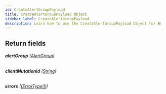 ```yaml
---
id: CreateAlertGroupPayload
title: CreateAlertGroupPayload Object
sidebar_label: CreateAlertGroupPayload
description: Learn how to use the CreateAlertGroupPayload Object for Builder's API.
---
```


## Return fields

###### <b>alertGroup</b> ([AlertGroup](/docs/composer/builder/api/schema/object/AlertGroup.mdx))

###### <b>clientMutationId</b> ([String](/docs/composer/builder/api/schema/scalar/String.mdx))

###### <b>errors</b> ([[ErrorType!]!](/docs/composer/builder/api/schema/object/ErrorType.mdx))
